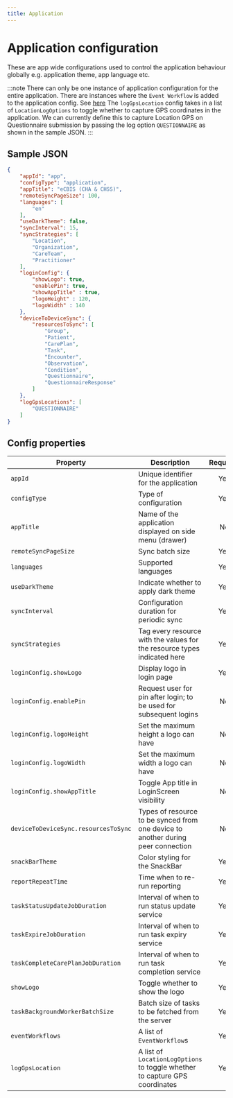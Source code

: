 ```yaml
---
title: Application
---
```


# Application configuration

These are app wide configurations used to control the application behaviour globally e.g. application theme, app language etc.

:::note
There can only be one instance of application configuration for the entire application. There are instances where the `Event Workflow` is added to the application config. See [here](https://docs.opensrp.io/engineering/android-app/configuring/event-management/resource-closure-by-background-worker)
The `logGpsLocation` config takes in a list of `LocationLogOptions` to toggle whether to capture GPS coordinates in the application. We can currently define this to capture Location GPS on Questionnaire submission by passing the log option `QUESTIONNAIRE` as shown in the sample JSON.
:::

## Sample JSON

```json
{
    "appId": "app",
    "configType": "application",
    "appTitle": "eCBIS (CHA & CHSS)",
    "remoteSyncPageSize": 100,
    "languages": [
        "en"
    ],
    "useDarkTheme": false,
    "syncInterval": 15,
    "syncStrategies": [
        "Location",
        "Organization",
        "CareTeam",
        "Practitioner"
    ],
    "loginConfig": {
        "showLogo": true,
        "enablePin": true,
        "showAppTitle" : true,
        "logoHeight" : 120,
        "logoWidth" : 140
    },
    "deviceToDeviceSync": {
        "resourcesToSync": [
            "Group",
            "Patient",
            "CarePlan",
            "Task",
            "Encounter",
            "Observation",
            "Condition",
            "Questionnaire",
            "QuestionnaireResponse"
        ]
    },
    "logGpsLocations": [
        "QUESTIONNAIRE"
    ]
}
```



## Config properties

|Property | Description | Required | Default |
|--|--|:--:|:--:|
`appId` | Unique identifier for the application | Yes | |
`configType` | Type of configuration | Yes |  `application` |
`appTitle` | Name of the application displayed on side menu (drawer) | No | `""` |
`remoteSyncPageSize` | Sync batch size | Yes | `100` |
`languages` | Supported languages | Yes  | `['en']` |
`useDarkTheme` | Indicate whether to apply dark theme | Yes | `false` |
`syncInterval` | Configuration duration for periodic sync | Yes | `30` |
`syncStrategies` | Tag every resource with the values for the resource types indicated here | Yes | `emptyList()` |
`loginConfig.showLogo` | Display logo in login page | Yes | `true` |
`loginConfig.enablePin` | Request user for pin after login; to be used for subsequent logins | No | `false` |
`loginConfig.logoHeight` | Set the maximum height a logo can have | No | `120` |
`loginConfig.logoWidth` | Set the maximum width a logo can have | No | `140` |
`loginConfig.showAppTitle` | Toggle App title in LoginScreen visibility | No | `true` |
`deviceToDeviceSync.resourcesToSync` | Types of resource to be synced from one device to another during peer connection | No | `false` |
`snackBarTheme` | Color styling for the SnackBar | Yes | `SnackBarThemeConfig()` |
`reportRepeatTime` | Time when to re-run reporting | Yes | `""` |
`taskStatusUpdateJobDuration` | Interval of when to run status update service | Yes | `PT15M` |
`taskExpireJobDuration` | Interval of when to run task expiry service | Yes | `PT30M` |
`taskCompleteCarePlanJobDuration` | Interval of when to run task completion service | Yes | `PT60M` |
`showLogo` | Toggle whether to show the logo | Yes | `true` |
`taskBackgroundWorkerBatchSize` | Batch size of tasks to be fetched from the server | Yes | `500` |
`eventWorkflows` | A list of `EventWorkflow`s | Yes | `emptyList()` |
`logGpsLocation` | A list of `LocationLogOptions` to toggle whether to capture GPS coordinates | Yes | emptyList() |